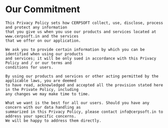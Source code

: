 # Our Commitment

    This Privacy Policy sets how CERPSOFT collect, use, disclose, process and protect any information
    that you give us when you use our products and services located at www.cerpsoft.in and the services
    that we offer on our application.

    We ask you to provide certain information by which you can be identified when using our products
    and services; it will be only sued in accordance with this Privacy Policy and / or our terms and
    conditions for users.

    By using our products and services or other acting permitted by the applicable laws, you are deemed
    to have read, acknowledged and accepted all the provision stated here in the Private Policy, including
    any changes we may make time to time.

    What we want is the best for all our users. Should you have any concern with our data handling as
    summarized in this Privacy Policy, please contact info@cerpsoft.in to address your specific concerns.
    We will be happy to address them directly.
